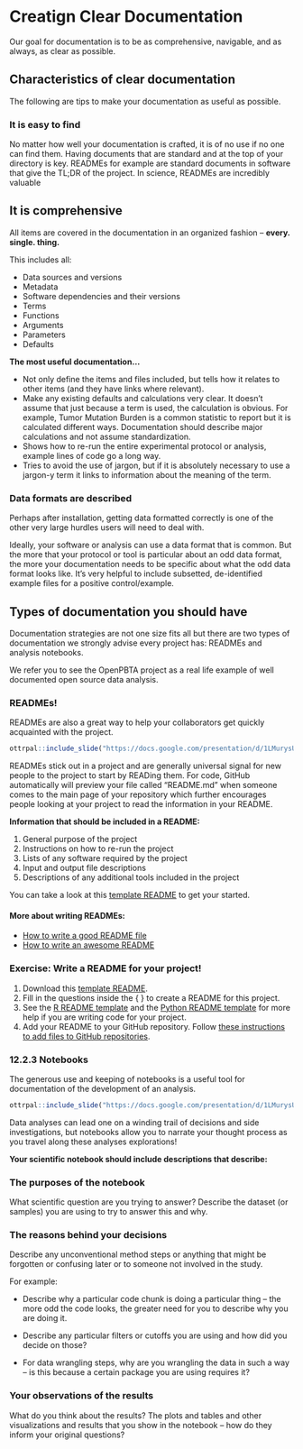 # Creatign Clear Documentation

Our goal for documentation is to be as comprehensive, navigable, and as always, as clear as possible.

## Characteristics of clear documentation

The following are tips to make your documentation as useful as possible. 

### It is easy to find

No matter how well your documentation is crafted, it is of no use if no one can find them. Having documents that are standard and at the top of your directory is key. READMEs for example are standard documents in software that give the TL;DR of the project. In science, READMEs are incredibly valuable

## It is comprehensive

All items are covered in the documentation in an organized fashion – **every. single. thing.** 

This includes all:

- Data sources and versions
- Metadata
- Software dependencies and their versions
- Terms
- Functions
- Arguments
- Parameters
- Defaults


**The most useful documentation…**

- Not only define the items and files included, but tells how it relates to other items (and they have links where relevant).
- Make any existing defaults and calculations very clear. It doesn’t assume that just because a term is used, the calculation is obvious. For example, Tumor Mutation Burden is a common statistic to report but it is calculated different ways. Documentation should describe major calculations and not assume standardization.
- Shows how to re-run the entire experimental protocol or analysis, example lines of code go a long way.
- Tries to avoid the use of jargon, but if it is absolutely necessary to use a jargon-y term it links to information about the meaning of the term.

### Data formats are described

Perhaps after installation, getting data formatted correctly is one of the other very large hurdles users will need to deal with.

Ideally, your software or analysis can use a data format that is common. But the more that your protocol or tool is particular about an odd data format, the more your documentation needs to be specific about what the odd data format looks like. It’s very helpful to include subsetted, de-identified example files for a positive control/example.

## Types of documentation you should have

Documentation strategies are not one size fits all but there are two types of documentation we strongly advise every project has: READMEs and analysis notebooks.

We refer you to see the OpenPBTA project as a real life example of well documented open source data analysis.

### READMEs!

READMEs are also a great way to help your collaborators get quickly acquainted with the project.

```r
ottrpal::include_slide("https://docs.google.com/presentation/d/1LMurysUhCjZb7DVF6KS9QmJ5NBjwWVjRn40MS9f2noE/edit?slide=id.gf8379bb805_0_11#slide=id.gf8379bb805_0_11")
```



READMEs stick out in a project and are generally universal signal for new people to the project to start by READing them. For code, GitHub automatically will preview your file called “README.md” when someone comes to the main page of your repository which further encourages people looking at your project to read the information in your README.

**Information that should be included in a README:**

1) General purpose of the project
1) Instructions on how to re-run the project
1) Lists of any software required by the project
1) Input and output file descriptions
1) Descriptions of any additional tools included in the project

You can take a look at this [template README](https://raw.githubusercontent.com/jhudsl/Reproducibility_in_Cancer_Informatics/main/resources/README-template.md) to get your started.

#### More about writing READMEs:

- [How to write a good README file](https://www.freecodecamp.org/news/how-to-write-a-good-readme-file/)
- [How to write an awesome README](https://towardsdatascience.com/how-to-write-an-awesome-readme-68bf4be91f8b)

### **Exercise: Write a README for your project!**

1) Download this [template README](https://raw.githubusercontent.com/jhudsl/Reproducibility_in_Cancer_Informatics/main/resources/README-template.md).
2) Fill in the questions inside the { } to create a README for this project.
3) See the [R README template](https://github.com/jhudsl/reproducible-R-example) and the [Python README template](https://github.com/jhudsl/reproducible-python-example) for more help if you are writing code for your project.
4) Add your README to your GitHub repository. Follow [these instructions to add files to GitHub repositories](https://docs.github.com/en/repositories/working-with-files/managing-files/adding-a-file-to-a-repository#adding-a-file-to-a-repository-on-github).

### 12.2.3	Notebooks

The generous use and keeping of notebooks is a useful tool for documentation of the development of an analysis.


```r
ottrpal::include_slide("https://docs.google.com/presentation/d/1LMurysUhCjZb7DVF6KS9QmJ5NBjwWVjRn40MS9f2noE/edit?slide=id.gf8f405fdab_0_186#slide=id.gf8f405fdab_0_186")
```


Data analyses can lead one on a winding trail of decisions and side investigations, but notebooks allow you to narrate your thought process as you travel along these analyses explorations!

**Your scientific notebook should include descriptions that describe:**

### The purposes of the notebook

What scientific question are you trying to answer? Describe the dataset (or samples) you are using to try to answer this and why.

### The reasons behind your decisions

Describe any unconventional method steps or anything that might be forgotten or confusing later or to someone not involved in the study.

For example:

- Describe why a particular code chunk is doing a particular thing – the more odd the code looks, the greater need for you to describe why you are doing it.

- Describe any particular filters or cutoffs you are using and how did you decide on those?

- For data wrangling steps, why are you wrangling the data in such a way – is this because a certain package you are using requires it?

###	Your observations of the results

What do you think about the results? The plots and tables and other visualizations and results that you show in the notebook – how do they inform your original questions?






